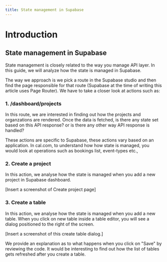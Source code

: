 ```yaml
---
title: State management in Supabase
---
```


# Introduction

## State management in Supabase

State management is closely related to the way you manage API layer. 
In this guide, we will analyze how the state is managed in Supabase.

The way we approach is we pick a route in the Supabase studio and then find the page responsible for 
that route (Supabase at the time of writing this article uses Page Router). We have to take a closer look
at actions such as:

### 1. /dashboard/projects

In this route, we are interested in finding out how the projects and organzations are rendered. 
Once the data is fetched, is there any state set based on this API response? or is there any other way 
API response is handled?

These actions are specific to Supabase, these actions vary based on an application. 
In cal.com, to understand how how state is managed, you would look at operations such as bookings list, 
event-types etc., 

### 2. Create a project

In this action, we analyse how the state is managed when you add a new project in Supabase dashboard. 

[Insert a screenshot of Create project page]

### 3. Create a table

In this action, we analyse how the state is managed when you add a new table. When you click on new table inside
a table editor, you will see a dialog positioned to the right of the screen.

[Insert a screenshot of this create table dialog.]

We provide an explanation as to what happens when you click on "Save" by reviewing the code. It would be
interesting to find out how the list of tables gets refreshed after you create a table.